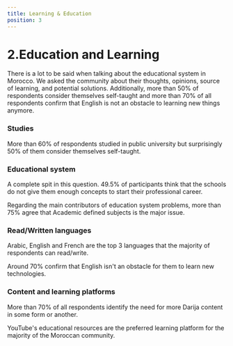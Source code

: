 ```yaml
---
title: Learning & Education
position: 3
---
```


# 2.Education and Learning

There is a lot to be said when talking about the educational system in Morocco. We asked the community about their thoughts, opinions, source of learning, and potential solutions. Additionally, more than 50% of respondents consider themselves self-taught and more than 70% of all respondents confirm that English is not an obstacle to learning new things anymore.

### Studies

More than 60% of respondents studied in public university but surprisingly 50% of them consider themselves self-taught.

<Chart id="education-q-0" false={false} />

### Educational system

A complete spit in this question. 49.5% of participants think that the schools do not give them enough concepts to start their professional career.

<Chart id="education-q-1" title={false} />

Regarding the main contributors of education system problems, more than 75% agree that Academic defined subjects is the major issue.

<Chart id="education-q-2" title={false} />

### Read/Written languages

Arabic, English and French are the top 3 languages that the majority of respondents can read/write.

<Chart id="education-q-3" title={false} />

Around 70% confirm that English isn't an obstacle for them to learn new technologies.

<Chart id="education-q-4" title={false} />

### Content and learning platforms

More than 70% of all respondents identify the need for more Darija content in some form or another.

<Chart id="education-q-5" title={false} />

YouTube's educational resources are the preferred learning platform for the majority of the Moroccan community.

<Chart id="education-q-6" title={false} />
